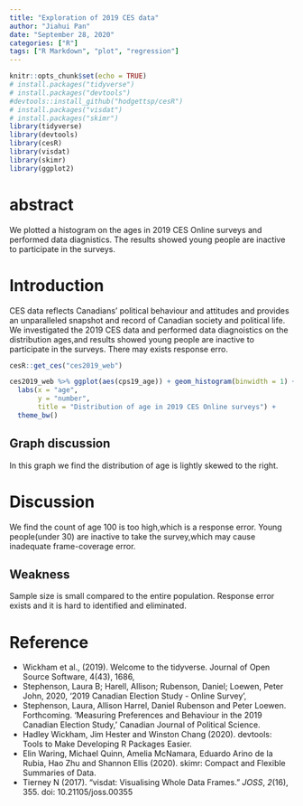 ```yaml
---
title: "Exploration of 2019 CES data"
author: "Jiahui Pan"
date: "September 28, 2020"
categories: ["R"]
tags: ["R Markdown", "plot", "regression"]
---
```

```r
knitr::opts_chunk$set(echo = TRUE)
# install.packages("tidyverse")
# install.packages("devtools")
#devtools::install_github("hodgettsp/cesR")
# install.packages("visdat")
# install.packages("skimr")
library(tidyverse)
library(devtools)
library(cesR)
library(visdat)
library(skimr)
library(ggplot2)
```

# abstract
We plotted a histogram on the ages in 2019 CES Online surveys and performed data diagnistics. The results showed young people are inactive to participate in the surveys.


# Introduction
CES data reflects Canadians' political behaviour and attitudes and provides an unparalleled snapshot and record of Canadian society and political life.
We investigated the 2019 CES data and performed data diagnoistics on the distribution ages,and results showed young people are inactive to participate in the surveys.
There may exists response erro.

```r
cesR::get_ces("ces2019_web")
```


```r
ces2019_web %>% ggplot(aes(cps19_age)) + geom_histogram(binwidth = 1) +
  labs(x = "age", 
       y = "number",
       title = "Distribution of age in 2019 CES Online surveys") +
  theme_bw()
```

## Graph discussion
In this graph we find the distribution of age is lightly skewed to the right.

# Discussion
We find the count of age 100 is too high,which is a response error.
Young people(under 30) are inactive to take the survey,which may cause inadequate frame-coverage error.

## Weakness
Sample size is small compared to the entire population.
Response error exists and it is hard to identified and eliminated.

# Reference
- Wickham et al., (2019). Welcome to the tidyverse. Journal of
  Open Source Software, 4(43), 1686,
- Stephenson, Laura B; Harell, Allison; Rubenson, Daniel; Loewen, Peter John, 2020, '2019 Canadian Election Study - Online Survey', 
- Stephenson, Laura, Allison Harrel, Daniel Rubenson and Peter Loewen. Forthcoming. 'Measuring Preferences and Behaviour in the 2019 Canadian Election Study,' Canadian Journal of Political Science.
- Hadley Wickham, Jim Hester and Winston Chang (2020).
  devtools: Tools to Make Developing R Packages Easier.
- Elin Waring, Michael Quinn, Amelia McNamara, Eduardo Arino
  de la Rubia, Hao Zhu and Shannon Ellis (2020). skimr:
  Compact and Flexible Summaries of Data.
- Tierney N (2017). “visdat: Visualising Whole Data Frames.”
_JOSS_, *2*(16), 355. doi: 10.21105/joss.00355